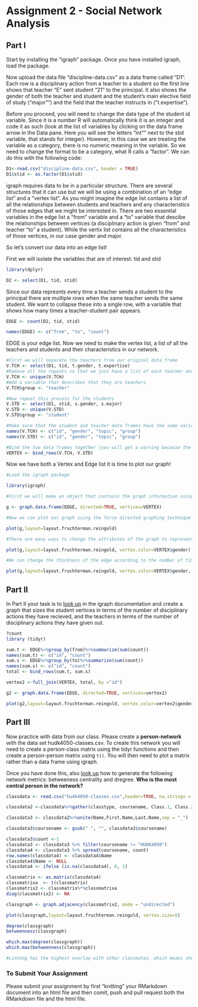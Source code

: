 # Assignment 2 - Social Network Analysis

## Part I
Start by installing the "igraph" package. Once you have installed igraph, load the package.

Now upload the data file "discipline-data.csv" as a data frame called "D1". Each row is a disciplinary action from a teacher to a student so the first line shows that teacher "E" sent student "21" to the principal. It also shows the gender of both the teacher and student and the student's main elective field of study ("major"") and the field that the teacher instructs in ("t.expertise").

Before you proceed, you will need to change the data type of the student id variable. Since it is a number R will automatically think it is an integer and code it as such (look at the list of variables by clicking on the data frame arrow in the Data pane. Here you will see the letters "int"" next to the stid variable, that stands for integer). However, in this case we are treating the variable as a category, there is no numeric meaning in the variable. So we need to change the format to be a category, what R calls a "factor". We can do this with the following code:

```r
D1<-read.csv("discipline-data.csv", header = TRUE)
D1$stid <- as.factor(D1$stid)
```

igraph requires data to be in a particular structure. There are several structures that it can use but we will be using a combination of an "edge list" and a "vertex list". As you might imagine the edge list contains a list of all the relationships between students and teachers and any characteristics of those edges that we might be interested in. There are two essential variables in the edge list a "from" variable and a "to" variable that descibe the relationships between vertices (a disciplinary action is given "from" and teacher "to" a student). While the vertix list contains all the characteristics of those vertices, in our case gender and major.

So let's convert our data into an edge list!

First we will isolate the variables that are of interest: tid and stid

```r
library(dplyr)

D2 <- select(D1, tid, stid)
```

Since our data represnts every time a teacher sends a student to the principal there are multiple rows when the same teacher sends the same student. We want to collapse these into a single row, with a variable that shows how many times a teacher-student pair appears.

```r

EDGE <- count(D2, tid, stid)

names(EDGE) <- c("from", "to", "count")

```

EDGE is your edge list. Now we need to make the vertex list, a list of all the teachers and students and their characteristics in our network.

```r

#First we will separate the teachers from our original data frame
V.TCH <- select(D1, tid, t.gender, t.expertise)
#Remove all the repeats so that we just have a list of each teacher and their characteristics
V.TCH <- unique(V.TCH)
#Add a variable that describes that they are teachers
V.TCH$group <- "teacher"

#Now repeat this process for the students
V.STD <- select(D1, stid, s.gender, s.major)
V.STD <- unique(V.STD)
V.STD$group <- "student"

#Make sure that the student and teacher data frames have the same variables names
names(V.TCH) <- c("id", "gender", "topic", "group")
names(V.STD) <- c("id", "gender", "topic", "group")

#Bind the two data frames together (you will get a warning because the teacher data frame has 5 types of id (A,B,C,D,E) and the student has 25 (1-30), this isn't a problem)
VERTEX <- bind_rows(V.TCH, V.STD)

```

Now we have both a Vertex and Edge list it is time to plot our graph!

```r
#Load the igraph package

library(igraph)

#First we will make an object that contains the graph information using our two dataframes EDGE and VERTEX. Notice that we have made "directed = TRUE" - our graph is directed since discipline is being given from a teacher to a student.

g <- graph.data.frame(EDGE, directed=TRUE, vertices=VERTEX)

#Now we can plot our graph using the force directed graphing technique - our old friend Fruchertman-Reingold!

plot(g,layout=layout.fruchterman.reingold)

#There are many ways to change the attributes of the graph to represent different characteristics of the newtork. For example, we can color the nodes according to gender.

plot(g,layout=layout.fruchterman.reingold, vertex.color=VERTEX$gender)

#We can change the thickness of the edge according to the number of times a particular teacher has sent a particular student to the principal.

plot(g,layout=layout.fruchterman.reingold, vertex.color=VERTEX$gender, edge.width=EDGE$count)

````

## Part II

In Part II your task is to [look up](http://igraph.org/r/) in the igraph documentation and create a graph that sizes the student vertices in terms of the number of disciplinary actions they have recieved, and the teachers in terms of the number of disciplinary actions they have given out.

```r
?count
library (tidyr)

sum.t <- EDGE%>%group_by(from)%>%summarize(sum(count))
names(sum.t) <- c("id", "count")
sum.s <- EDGE%>%group_by(to)%>%summarize(sum(count))
names(sum.s) <- c("id", "count")
total <- bind_rows(sum.t, sum.s)

vertex2 <-full_join(VERTEX, total, by ="id")

g2 <- graph.data.frame(EDGE, directed=TRUE, vertices=vertex2)

plot(g2,layout=layout.fruchterman.reingold, vertex.color=vertex2$gender,vertex.size=vertex2$count)


```


## Part III

Now practice with data from our class. Please create a **person-network** with the data set hudk4050-classes.csv. To create this network you will need to create a person-class matrix using the tidyr functions and then create a person-person matrix using `t()`. You will then need to plot a matrix rather than a data frame using igraph.

Once you have done this, also [look up](http://igraph.org/r/) how to generate the following network metrics: betweeness centrality and dregree. **Who is the most central person in the network?**

```r
classdata <- read.csv("hudk4050-classes.csv",header=TRUE, na.strings = "")

classdata2 <-classdata%>%gather(classtype, coursename, Class.1, Class.2, Class.3, Class.4, Class.5, Class.6) %>% select(-c(classtype)) %>% filter(First.Name != "ZIMO")

classdata3 <- classdata2%>%unite(Name,First.Name,Last.Name,sep = "_")

classdata3$coursename <- gsub(" ", "", classdata3$coursename)

classdata3$count <-1
classdata3 <- classdata3 %>% filter(coursename != "HUDK4050")
classdata4 <- classdata3 %>% spread(coursename, count)
row.names(classdata4) <- classdata4$Name
classdata4$Name <- NULL
classdata4 <- ifelse (is.na(classdata4), 0, 1)

classmatrix <- as.matrix(classdata4)
classmatrixa  <- t(classmatrix) 
classmatrix2 <- classmatrix%*%classmatrixa
diag(classmatrix2) <- NA

classgraph <- graph.adjacency(classmatrix2, mode = "undirected")

plot(classgraph,layout=layout.fruchterman.reingold, vertex.size=5)

degree(classgraph)
betweenness(classgraph)

which.max(degree(classgraph))
which.max(betweenness(classgraph))
```
```r
#Lintong has the highest overlap with other classmates, which means she shares most of her classes with other classmates. 
```


### To Submit Your Assignment

Please submit your assignment by first "knitting" your RMarkdown document into an html file and then comit, push and pull request both the RMarkdown file and the html file.
